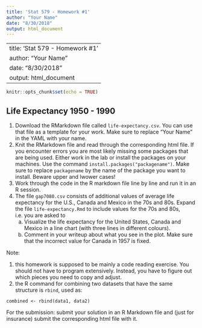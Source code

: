 ```yaml
---
title: 'Stat 579 - Homework #1'
author: "Your Name"
date: "8/30/2018"
output: html_document
---
```

---
title: 'Stat 579 - Homework #1'
author: "Your Name"
date: "8/30/2018"
output: html_document
---

```r
knitr::opts_chunk$set(echo = TRUE)
```

## Life Expectancy 1950 - 1990

1. Download the RMarkdown file called `life-expectancy.csv`. You can use that file as a template for your work.
Make sure to replace "Your Name" in the YAML with your name.
2. Knit the RMarkdown file and read through the corresponding html file. If you encounter errors you are most likely missing some packages that are being used. Either work in the lab or install the packages on your machines. Use the command `install.packages("packagename")`. Make sure to replace  `packagename` by the name of the package you want to install. Beware upper and lwower cases!
3. Work through the code in the R markdown file line by line and run it in an R session. 
4. The file `gap7080.csv` consists of additional values of average life expectancy for the U.S., Canada and Mexico in the 70s and 80s.
Expand the file `life-expectancy.Rmd` to  include values for the 70s and 80s, i.e. you are asked to
    a. Visualize the life expectancy for the United States, Canada and Mexico in a line chart (with three lines in different colours).
    b. Comment in your writeup about what you see in the plot. Make sure that the incorrect value for Canada in 1957 is fixed.

Note: 

1. this homework is supposed to be mainly a code reading exercise. You should not have to program extensively. Instead, you have to figure out which pieces you need to copy and adjust. 
2. the R command for combining two datasets that have the same structure is `rbind`, used as:
```
combined <- rbind(data1, data2)
```

For the submission: submit your solution in an R Markdown file and (just for insurance) submit the corresponding html file with it. 
